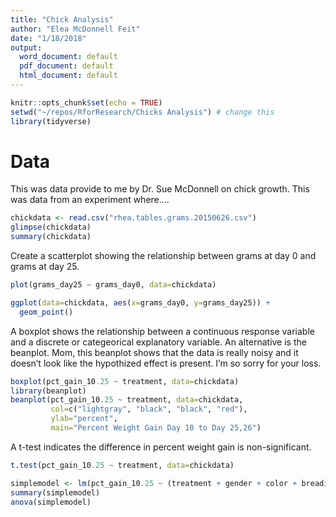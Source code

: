 ```yaml
---
title: "Chick Analysis"
author: "Elea McDonnell Feit"
date: "1/18/2018"
output:
  word_document: default
  pdf_document: default
  html_document: default
---
```


```r
knitr::opts_chunk$set(echo = TRUE)
setwd("~/repos/RforResearch/Chicks Analysis") # change this
library(tidyverse)
```

# Data
This was data provide to me by Dr. Sue McDonnell on chick growth. This was data from an experiment where....
```r
chickdata <- read.csv("rhea.tables.grams.20150626.csv")
glimpse(chickdata)
summary(chickdata)
```

Create a scatterplot showing the relationship between grams at day 0 and grams at day 25. 
```r
plot(grams_day25 ~ grams_day0, data=chickdata)

ggplot(data=chickdata, aes(x=grams_day0, y=grams_day25)) + 
  geom_point()
```

A boxplot shows the relationship between a continuous response variable and a discrete or categeorical explanatory variable. An alternative is the beanplot. Mom, this beanplot shows that the data is really noisy and it doesn't look like the hypothized effect is present.  I'm so sorry for your loss. 
```r
boxplot(pct_gain_10.25 ~ treatment, data=chickdata)
library(beanplot)
beanplot(pct_gain_10.25 ~ treatment, data=chickdata,
         col=c("lightgray", "black", "black", "red"), 
         ylab="percent", 
         main="Percent Weight Gain Day 10 to Day 25,26")
```

A t-test indicates the difference in percent weight gain is non-significant. 
```r
t.test(pct_gain_10.25 ~ treatment, data=chickdata)
```


```r
simplemodel <- lm(pct_gain_10.25 ~ (treatment + gender + color + breading_group)^2 , data=chickdata)
summary(simplemodel)
anova(simplemodel)
```

